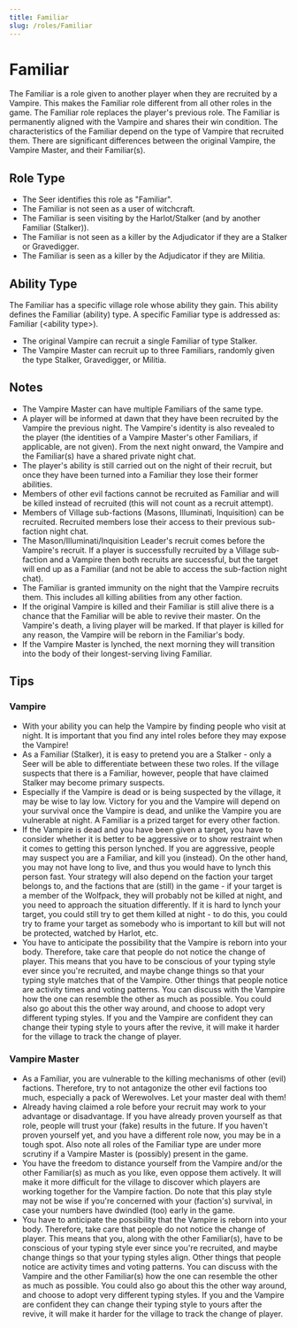 ```yaml
---
title: Familiar
slug: /roles/Familiar
---
```


# Familiar

The Familiar is a role given to another player when they are recruited by a Vampire. This makes the Familiar role different from all other roles in the game. The Familiar role replaces the player's previous role. The Familiar is permanently aligned with the Vampire and shares their win condition. The characteristics of the Familiar depend on the type of Vampire that recruited them. There are significant differences between the original Vampire, the Vampire Master, and their Familiar(s).

## Role Type

- The Seer identifies this role as "Familiar".
- The Familiar is not seen as a user of witchcraft.
- The Familiar is seen visiting by the Harlot/Stalker (and by another Familiar (Stalker)).
- The Familiar is not seen as a killer by the Adjudicator if they are a Stalker or Gravedigger.
- The Familiar is seen as a killer by the Adjudicator if they are Militia.

## Ability Type

The Familiar has a specific village role whose ability they gain. This ability defines the Familiar (ability) type. A specific Familiar type is addressed as: Familiar (\<ability type\>).

- The original Vampire can recruit a single Familiar of type Stalker.
- The Vampire Master can recruit up to three Familiars, randomly given the type Stalker, Gravedigger, or Militia.

## Notes

- The Vampire Master can have multiple Familiars of the same type.
- A player will be informed at dawn that they have been recruited by the Vampire the previous night. The Vampire's identity is also revealed to the player (the identities of a Vampire Master's other Familiars, if applicable, are not given). From the next night onward, the Vampire and the Familiar(s) have a shared private night chat.
- The player's ability is still carried out on the night of their recruit, but once they have been turned into a Familiar they lose their former abilities.
- Members of other evil factions cannot be recruited as Familiar and will be killed instead of recruited (this will not count as a recruit attempt).
- Members of Village sub-factions (Masons, Illuminati, Inquisition) can be recruited. Recruited members lose their access to their previous sub-faction night chat.
- The Mason/Illuminati/Inquisition Leader's recruit comes before the Vampire's recruit. If a player is successfully recruited by a Village sub-faction and a Vampire then both recruits are successful, but the target will end up as a Familiar (and not be able to access the sub-faction night chat).
- The Familiar is granted immunity on the night that the Vampire recruits them. This includes all killing abilities from any other faction.
- If the original Vampire is killed and their Familiar is still alive there is a chance that the Familiar will be able to revive their master. On the Vampire's death, a living player will be marked. If that player is killed for any reason, the Vampire will be reborn in the Familiar's body.
- If the Vampire Master is lynched, the next morning they will transition into the body of their longest-serving living Familiar.

## Tips

### Vampire

- With your ability you can help the Vampire by finding people who visit at night. It is important that you find any intel roles before they may expose the Vampire!
- As a Familiar (Stalker), it is easy to pretend you are a Stalker - only a Seer will be able to differentiate between these two roles. If the village suspects that there is a Familiar, however, people that have claimed Stalker may become primary suspects.
- Especially if the Vampire is dead or is being suspected by the village, it may be wise to lay low. Victory for you and the Vampire will depend on your survival once the Vampire is dead, and unlike the Vampire you are vulnerable at night. A Familiar is a prized target for every other faction.
- If the Vampire is dead and you have been given a target, you have to consider whether it is better to be aggressive or to show restraint when it comes to getting this person lynched. If you are aggressive, people may suspect you are a Familiar, and kill you (instead). On the other hand, you may not have long to live, and thus you would have to lynch this person fast. Your strategy will also depend on the faction your target belongs to, and the factions that are (still) in the game - if your target is a member of the Wolfpack, they will probably not be killed at night, and you need to approach the situation differently. If it is hard to lynch your target, you could still try to get them killed at night - to do this, you could try to frame your target as somebody who is important to kill but will not be protected, watched by Harlot, etc.
- You have to anticipate the possibility that the Vampire is reborn into your body. Therefore, take care that people do not notice the change of player. This means that you have to be conscious of your typing style ever since you're recruited, and maybe change things so that your typing style matches that of the Vampire. Other things that people notice are activity times and voting patterns. You can discuss with the Vampire how the one can resemble the other as much as possible. You could also go about this the other way around, and choose to adopt very different typing styles. If you and the Vampire are confident they can change their typing style to yours after the revive, it will make it harder for the village to track the change of player.

### Vampire Master

- As a Familiar, you are vulnerable to the killing mechanisms of other (evil) factions. Therefore, try to not antagonize the other evil factions too much, especially a pack of Werewolves. Let your master deal with them!
- Already having claimed a role before your recruit may work to your advantage or disadvantage. If you have already proven yourself as that role, people will trust your (fake) results in the future. If you haven't proven yourself yet, and you have a different role now, you may be in a tough spot. Also note all roles of the Familiar type are under more scrutiny if a Vampire Master is (possibly) present in the game.
- You have the freedom to distance yourself from the Vampire and/or the other Familiar(s) as much as you like, even oppose them actively. It will make it more difficult for the village to discover which players are working together for the Vampire faction. Do note that this play style may not be wise if you're concerned with your (faction's) survival, in case your numbers have dwindled (too) early in the game.
- You have to anticipate the possibility that the Vampire is reborn into your body. Therefore, take care that people do not notice the change of player. This means that you, along with the other Familiar(s), have to be conscious of your typing style ever since you're recruited, and maybe change things so that your typing styles align. Other things that people notice are activity times and voting patterns. You can discuss with the Vampire and the other Familiar(s) how the one can resemble the other as much as possible. You could also go about this the other way around, and choose to adopt very different typing styles. If you and the Vampire are confident they can change their typing style to yours after the revive, it will make it harder for the village to track the change of player.
